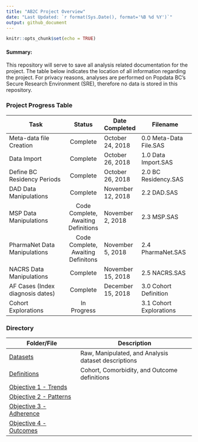 ```yaml
---
title: "AB2C Project Overview"
date: "Last Updated: `r format(Sys.Date(), format='%B %d %Y')`"
output: github_document
---
```


```r
knitr::opts_chunk$set(echo = TRUE)
```

#### Summary:
This repository will serve to save all analysis related documentation for the project. The table below indicates the location of all information regarding the project. For privacy reasons, analyses are performed on Popdata BC's Secure Research Environment (SRE), therefore no data is stored in this repository.

### Project Progress Table

| Task                      | Status | Date Completed | Filename             |
|---------------------------|:------:|--------------|---------------------|
|Meta-data file Creation    |Complete|October 24, 2018|0.0 Meta-Data File.SAS|
|Data Import                |Complete|October 26, 2018|1.0 Data Import.SAS   |
|Define BC Residency Periods|Complete|October 26, 2018|2.0 BC Residency.SAS  |
|DAD Data Manipulations     |Complete|November 12, 2018|2.2 DAD.SAS|
|MSP Data Manipulations     |Code Complete, Awaiting Definitions|November 2, 2018|2.3 MSP.SAS|
|PharmaNet Data Manipulations|Code Complete, Awaiting Definitons |November 5, 2018 |2.4 PharmaNet.SAS|
|NACRS Data Manipulations|Complete|November 15, 2018 |2.5 NACRS.SAS|
|AF Cases (Index diagnosis dates)| Complete|December 15, 2018 |3.0 Cohort Definition|
|Cohort Explorations| In Progress| |3.1 Cohort Explorations|


### Directory

| Folder/File                   | Description |
|-------------------------------|-------------------------------------------------|
|[Datasets](Docs/datasets.md)|Raw, Manipulated, and Analysis dataset descriptions   |
|[Definitions](Docs/definitions.md)|Cohort, Comorbidity, and Outcome definitions    |
|[Objective 1 - Trends](Objective 1 - Trends/readme.md)||
|[Objective 2 - Patterns](Objective 2 - Patterns/readme.md)||
|[Objective 3 - Adherence](Objective 3 - Adherence/readme.md)||
|[Objective 4 - Outcomes](Objective 4 - Outcomes/readme.md)||

